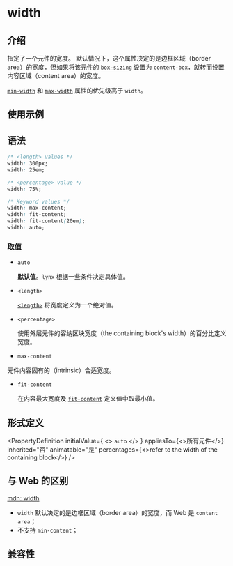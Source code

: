 # width

## 介绍

指定了一个元件的宽度。
默认情况下，这个属性决定的是边框区域（border area）的宽度，但如果将该元件的 [`box-sizing`](./box-sizing.mdx) 设置为 `content-box`，就转而设置内容区域（content area）的宽度。

[`min-width`](./min-width) 和 [`max-width`](./max-width) 属性的优先级高于 `width`。

## 使用示例


<Go
  example="css-api"
  defaultFile="src/width/App.tsx"
  img="https://lf-lynx.tiktok-cdns.com/obj/lynx-artifacts-oss-sg/lynx-website/assets/doc/css/width.jpg"
  entry="src/width"
  defaultEntryFile="dist/width.lynx.bundle"
/>

## 语法

```css
/* <length> values */
width: 300px;
width: 25em;

/* <percentage> value */
width: 75%;

/* Keyword values */
width: max-content;
width: fit-content;
width: fit-content(20em);
width: auto;
```

### 取值

- `auto`

  **默认值**。`lynx` 根据一些条件决定具体值。

- `<length>`

  [`<length>`](api/css/data-type/length.mdx) 将宽度定义为一个绝对值。

- `<percentage>`

  使用外层元件的容纳区块宽度（the containing block's width）的百分比定义宽度。

- `max-content`

元件内容固有的（intrinsic）合适宽度。

- `fit-content`

  在内容最大宽度及 [`fit-content`](api/css/data-type/fit-content.mdx) 定义值中取最小值。

## 形式定义


<PropertyDefinition
  initialValue={
    <>
      <code>auto</code>
    </>
  }
  appliesTo={<>所有元件</>}
  inherited="否"
  animatable="是"
  percentages={<>refer to the width of the containing block</>}
/>

## 与 Web 的区别

[mdn: width](https://developer.mozilla.org/en-US/docs/Web/CSS/width)

- `width` 默认决定的是边框区域（border area）的宽度，而 Web 是 `content area`；
- 不支持 `min-content`；

## 兼容性


<LegacyCompatTable metadata="css/properties/width" />
